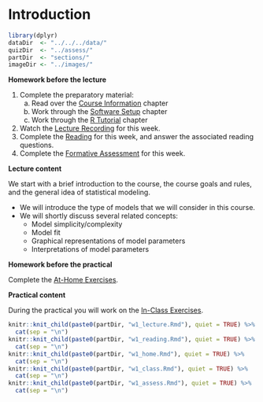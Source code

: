 # Introduction

```{r, include = FALSE}
library(dplyr)
dataDir  <- "../../../data/"
quizDir  <- "../assess/"
partDir  <- "sections/"
imageDir <- "../images/"
```

**Homework before the lecture**

1. Complete the preparatory material:
    a. Read over the [Course Information](index.html) chapter
    a. Work through the [Software Setup](software-setup.html) chapter
    a. Work through the [R Tutorial](r-tutorial.html) chapter
1. Watch the [Lecture Recording](lecture.html) for this week.
1. Complete the [Reading](reading.html) for this week, and answer the associated 
reading questions.
1. Complete the [Formative Assessment](formative-assessment.html) for this week.

**Lecture content**

We start with a brief introduction to the course, the course goals and rules, 
and the general idea of statistical modeling. 

- We will introduce the type of models that we will consider in this course.
- We will shortly discuss several related concepts:
    - Model simplicity/complexity
    - Model fit
    - Graphical representations of model parameters
    - Interpretations of model parameters   

**Homework before the practical**

Complete the [At-Home Exercises](at-home-exercises.html). 

**Practical content**

During the practical you will work on the [In-Class Exercises](in-class-exercises.html).

```{r, echo = FALSE, message = FALSE, warning = FALSE, results = "asis"}
knitr::knit_child(paste0(partDir, "w1_lecture.Rmd"), quiet = TRUE) %>% 
  cat(sep = "\n")
knitr::knit_child(paste0(partDir, "w1_reading.Rmd"), quiet = TRUE) %>% 
  cat(sep = "\n")
knitr::knit_child(paste0(partDir, "w1_home.Rmd"), quiet = TRUE) %>% 
  cat(sep = "\n")
knitr::knit_child(paste0(partDir, "w1_class.Rmd"), quiet = TRUE) %>% 
  cat(sep = "\n")
knitr::knit_child(paste0(partDir, "w1_assess.Rmd"), quiet = TRUE) %>% 
  cat(sep = "\n")
```
